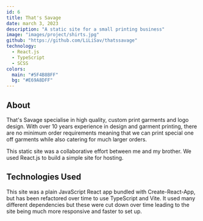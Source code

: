 ---
id: 6
title: That's Savage
date: march 3, 2023
description: "A static site for a small printing business"
image: "images/project/shirts.jpg"
github: "https://github.com/LiLiSav/thatssavage"
technology:
  - React.js
  - TypeScript
  - SCSS
colors:
  main: "#5F4B8BFF"
  bg: "#E69A8DFF"
---

## About

That's Savage specialise in high quality, custom print garments and logo design. With over 10 years experience in design and garment printing, there are no minimum order requirements meaning that we can print special one off garments while also catering for much larger orders.

This static site was a collaborative effort between me and my brother. We used React.js to build a simple site for hosting.

## Technologies Used

This site was a plain JavaScript React app bundled with Create-React-App, but has been refactored over time to use TypeScript and Vite. It used many different dependencies but these were cut down over time leading to the site being much more responsive and faster to set up.
